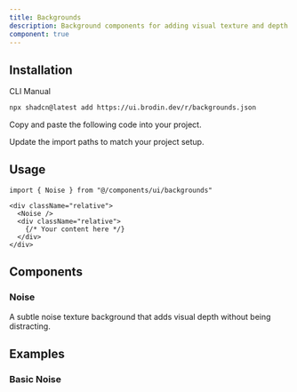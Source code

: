 ```yaml
---
title: Backgrounds
description: Background components for adding visual texture and depth to your layouts.
component: true
---
```


<ComponentPreview
  name="backgrounds-demo"
  title="Backgrounds"
  description="A default noise background effect"
/>

## Installation

<CodeTabs>

<TabsList>
  <TabsTrigger value="cli">CLI</TabsTrigger>
  <TabsTrigger value="manual">Manual</TabsTrigger>
</TabsList>
<TabsContent value="cli">

```bash
npx shadcn@latest add https://ui.brodin.dev/r/backgrounds.json
```

</TabsContent>

<TabsContent value="manual">

<Steps>

<Step>Copy and paste the following code into your project.</Step>

<ComponentSource name="backgrounds" title="components/ui/backgrounds.tsx" />

<Step>Update the import paths to match your project setup.</Step>

</Steps>

</TabsContent>

</CodeTabs>

## Usage

```tsx
import { Noise } from "@/components/ui/backgrounds"
```

```tsx
<div className="relative">
  <Noise />
  <div className="relative">
    {/* Your content here */}
  </div>
</div>
```

## Components

### Noise

A subtle noise texture background that adds visual depth without being distracting.

## Examples

### Basic Noise

<ComponentPreview
  name="backgrounds-noise"
  title="Noise Background"
  description="Basic noise background with default styling"
/>
